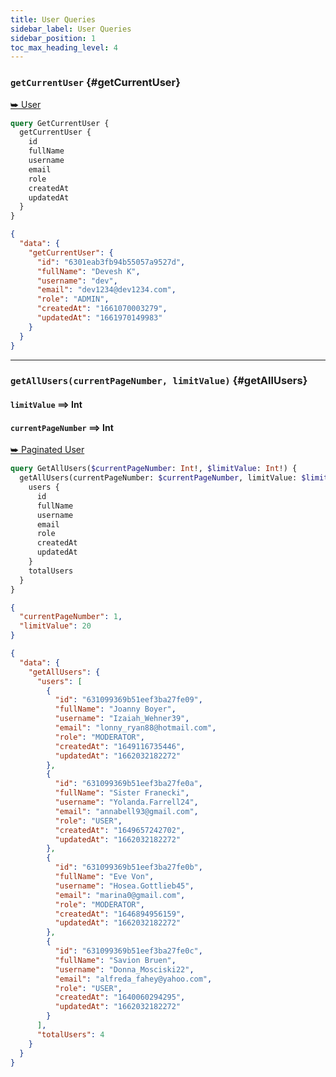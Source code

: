 ```yaml
---
title: User Queries
sidebar_label: User Queries
sidebar_position: 1
toc_max_heading_level: 4
---
```



### `getCurrentUser` {#getCurrentUser}

<a className='response' href='../schema/user-schema#userSchema'>
  ⮩ User
</a>


<Tabs>
  <TabItem value='operation' label='Operation' default>

```graphql
query GetCurrentUser {
  getCurrentUser {
    id
    fullName
    username
    email
    role
    createdAt
    updatedAt
  }
}
```

  </TabItem>

  <TabItem value='response' label='Response'>

```json
{
  "data": {
    "getCurrentUser": {
      "id": "6301eab3fb94b55057a9527d",
      "fullName": "Devesh K",
      "username": "dev",
      "email": "dev1234@dev1234.com",
      "role": "ADMIN",
      "createdAt": "1661070003279",
      "updatedAt": "1661970149983"
    }
  }
}
```

  </TabItem>
</Tabs>

---

### `getAllUsers(currentPageNumber, limitValue)` {#getAllUsers}

#### `limitValue` ⟹ Int

#### `currentPageNumber` ⟹ Int

<a className='response' href='../inputs-and-responses/user#paginatedUser'>
  ⮩ Paginated User
</a>

<Tabs>
  <TabItem value='operation' label='Operation' default>

```graphql
query GetAllUsers($currentPageNumber: Int!, $limitValue: Int!) {
  getAllUsers(currentPageNumber: $currentPageNumber, limitValue: $limitValue) {
    users {
      id
      fullName
      username
      email
      role
      createdAt
      updatedAt
    }
    totalUsers
  }
}
```

  </TabItem>

  <TabItem value='variables' label='Variables' default>

```json
{
  "currentPageNumber": 1,
  "limitValue": 20
}
```

  </TabItem>

  <TabItem value='response' label='Response'>

```json
{
  "data": {
    "getAllUsers": {
      "users": [
        {
          "id": "631099369b51eef3ba27fe09",
          "fullName": "Joanny Boyer",
          "username": "Izaiah_Wehner39",
          "email": "lonny_ryan88@hotmail.com",
          "role": "MODERATOR",
          "createdAt": "1649116735446",
          "updatedAt": "1662032182272"
        },
        {
          "id": "631099369b51eef3ba27fe0a",
          "fullName": "Sister Franecki",
          "username": "Yolanda.Farrell24",
          "email": "annabell93@gmail.com",
          "role": "USER",
          "createdAt": "1649657242702",
          "updatedAt": "1662032182272"
        },
        {
          "id": "631099369b51eef3ba27fe0b",
          "fullName": "Eve Von",
          "username": "Hosea.Gottlieb45",
          "email": "marina0@gmail.com",
          "role": "MODERATOR",
          "createdAt": "1646894956159",
          "updatedAt": "1662032182272"
        },
        {
          "id": "631099369b51eef3ba27fe0c",
          "fullName": "Savion Bruen",
          "username": "Donna_Mosciski22",
          "email": "alfreda_fahey@yahoo.com",
          "role": "USER",
          "createdAt": "1640060294295",
          "updatedAt": "1662032182272"
        }
      ],
      "totalUsers": 4
    }
  }
}
```

  </TabItem>
</Tabs>

